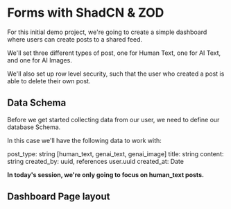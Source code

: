 # Forms with ShadCN & ZOD

For this initial demo project, we're going to create a simple dashboard where users can create posts to a shared feed.

We'll set three different types of post, one for Human Text, one for AI Text, and one for AI Images.

We'll also set up row level security, such that the user who created a post is able to delete their own post.

## Data Schema

Before we get started collecting data from our user, we need to define our database Schema.

In this case we'll have the following data to work with:

post_type: string [human_text, genai_text, genai_image]
title: string
content: string
created_by: uuid, references user.uuid
created_at: Date

**In today's session, we're only going to focus on human_text posts.**

## Dashboard Page layout

